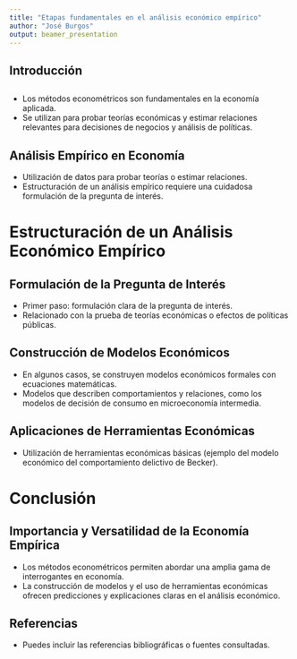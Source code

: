 ```yaml
---
title: "Etapas fundamentales en el análisis económico empírico"
author: "José Burgos"
output: beamer_presentation
---
```


## Introducción

## 

-   Los métodos econométricos son fundamentales en la economía aplicada.
-   Se utilizan para probar teorías económicas y estimar relaciones relevantes para decisiones de negocios y análisis de políticas.

## Análisis Empírico en Economía

-   Utilización de datos para probar teorías o estimar relaciones.
-   Estructuración de un análisis empírico requiere una cuidadosa formulación de la pregunta de interés.

# Estructuración de un Análisis Económico Empírico

## Formulación de la Pregunta de Interés

-   Primer paso: formulación clara de la pregunta de interés.
-   Relacionado con la prueba de teorías económicas o efectos de políticas públicas.

## Construcción de Modelos Económicos

-   En algunos casos, se construyen modelos económicos formales con ecuaciones matemáticas.
-   Modelos que describen comportamientos y relaciones, como los modelos de decisión de consumo en microeconomía intermedia.

## Aplicaciones de Herramientas Económicas

-   Utilización de herramientas económicas básicas (ejemplo del modelo económico del comportamiento delictivo de Becker).

# Conclusión

## Importancia y Versatilidad de la Economía Empírica

-   Los métodos econométricos permiten abordar una amplia gama de interrogantes en economía.
-   La construcción de modelos y el uso de herramientas económicas ofrecen predicciones y explicaciones claras en el análisis económico.

## Referencias

-   Puedes incluir las referencias bibliográficas o fuentes consultadas.
